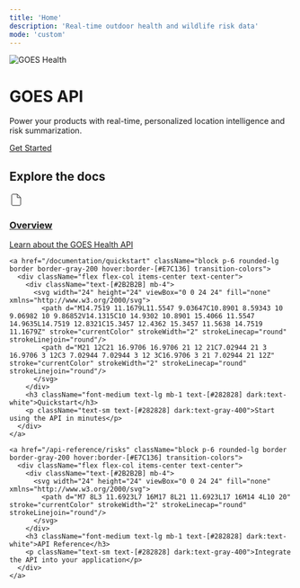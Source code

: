 ```yaml
---
title: 'Home'
description: 'Real-time outdoor health and wildlife risk data'
mode: 'custom'
---
```


<div className="max-w-full w-full py-10 lg:py-16 bg-[#2E2E2E] dark:bg-[#1E1E1E]">
  <div className="max-w-6xl mx-auto px-4">
    <div className="flex flex-col items-center text-center">
      <img src="/images/goes-icon-yellow.png" alt="GOES Health" className="h-16 mb-6" />
      <h1 className="text-3xl lg:text-5xl text-white mb-4">
        GOES API
      </h1>
      <p className="text-base lg:text-lg text-gray-300 mb-8 max-w-3xl">
        Power your products with real-time, personalized location intelligence and risk summarization.
      </p>
      <div className="flex flex-col sm:flex-row gap-4">
        <a href="/documentation/quickstart" className="inline-flex h-10 items-center justify-center rounded-lg bg-[#E7C136] px-6 font-medium text-black hover:bg-[#E7C136]/90">
          Get Started
        </a>
      </div>
    </div>
  </div>
</div>

<div className="max-w-6xl mx-auto px-4 py-16">
  <h2 className="text-xl mb-12 text-center">Explore the docs</h2>
  
  <div className="grid md:grid-cols-2 lg:grid-cols-3 gap-8">
    <a href="/documentation/overview" className="block p-6 rounded-lg border border-gray-200 hover:border-[#E7C136] transition-colors">
      <div className="flex flex-col items-center text-center">
        <div className="text-[#2B2B2B] mb-4">
          <svg width="24" height="24" viewBox="0 0 24 24" fill="none" xmlns="http://www.w3.org/2000/svg">
            <path d="M14 2H6C5.46957 2 4.96086 2.21071 4.58579 2.58579C4.21071 2.96086 4 3.46957 4 4V20C4 20.5304 4.21071 21.0391 4.58579 21.4142C4.96086 21.7893 5.46957 22 6 22H18C18.5304 22 19.0391 21.7893 19.4142 21.4142C19.7893 21.0391 20 20.5304 20 20V8L14 2Z" stroke="currentColor" strokeWidth="2" strokeLinecap="round" strokeLinejoin="round"/>
            <path d="M14 2V8H20" stroke="currentColor" strokeWidth="2" strokeLinecap="round" strokeLinejoin="round"/>
          </svg>
        </div>
        <h3 className="font-medium text-lg mb-1 text-[#282828] dark:text-white">Overview</h3>
        <p className="text-sm text-[#282828] dark:text-gray-400">Learn about the GOES Health API</p>
      </div>
    </a>

    <a href="/documentation/quickstart" className="block p-6 rounded-lg border border-gray-200 hover:border-[#E7C136] transition-colors">
      <div className="flex flex-col items-center text-center">
        <div className="text-[#2B2B2B] mb-4">
          <svg width="24" height="24" viewBox="0 0 24 24" fill="none" xmlns="http://www.w3.org/2000/svg">
            <path d="M14.7519 11.1679L11.5547 9.03647C10.8901 8.59343 10 9.06982 10 9.86852V14.1315C10 14.9302 10.8901 15.4066 11.5547 14.9635L14.7519 12.8321C15.3457 12.4362 15.3457 11.5638 14.7519 11.1679Z" stroke="currentColor" strokeWidth="2" strokeLinecap="round" strokeLinejoin="round"/>
            <path d="M21 12C21 16.9706 16.9706 21 12 21C7.02944 21 3 16.9706 3 12C3 7.02944 7.02944 3 12 3C16.9706 3 21 7.02944 21 12Z" stroke="currentColor" strokeWidth="2" strokeLinecap="round" strokeLinejoin="round"/>
          </svg>
        </div>
        <h3 className="font-medium text-lg mb-1 text-[#282828] dark:text-white">Quickstart</h3>
        <p className="text-sm text-[#282828] dark:text-gray-400">Start using the API in minutes</p>
      </div>
    </a>

    <a href="/api-reference/risks" className="block p-6 rounded-lg border border-gray-200 hover:border-[#E7C136] transition-colors">
      <div className="flex flex-col items-center text-center">
        <div className="text-[#2B2B2B] mb-4">
          <svg width="24" height="24" viewBox="0 0 24 24" fill="none" xmlns="http://www.w3.org/2000/svg">
            <path d="M7 8L3 11.6923L7 16M17 8L21 11.6923L17 16M14 4L10 20" stroke="currentColor" strokeWidth="2" strokeLinecap="round" strokeLinejoin="round"/>
          </svg>
        </div>
        <h3 className="font-medium text-lg mb-1 text-[#282828] dark:text-white">API Reference</h3>
        <p className="text-sm text-[#282828] dark:text-gray-400">Integrate the API into your application</p>
      </div>
    </a>
  </div>
</div>

